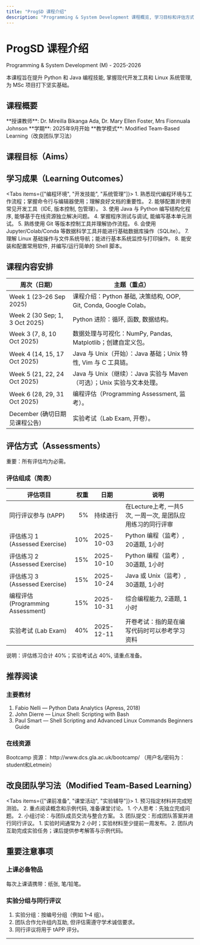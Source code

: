 ```yaml
---
title: "ProgSD 课程介绍"
description: "Programming & System Development 课程概览, 学习目标和评估方式"
---
```



# ProgSD 课程介绍
Programming & System Development (M) - 2025-2026

本课程旨在提升 Python 和 Java 编程技能, 掌握现代开发工具和 Linux 系统管理, 为 MSc 项目打下坚实基础。

## 课程概要

<Callout type="info">
**授课教师**: Dr. Mireilla Bikanga Ada, Dr. Mary Ellen Foster, Mrs Fionnuala Johnson  
**学期**: 2025年9月开始  
**教学模式**: Modified Team-Based Learning（改良团队学习法）
</Callout>

## 课程目标（Aims）

<Cards>
  <Card 
    title="编程技能提升" 
    description="强化 Python 和 Java 编程能力, 为项目开发做好准备"
    href="#programming-skills"
  />
  <Card 
    title="自主学习能力" 
    description="提高利用在线资源学习新语言, API 和工具的能力"
    href="#self-learning"
  />
  <Card 
    title="系统开发工具" 
    description="熟悉构建工作系统所需的工具, 包括仓库, 虚拟机和服务器"
    href="#development-tools"
  />
  <Card 
    title="Linux 系统管理" 
    description="掌握 Linux 操作系统与常用系统管理命令"
    href="#linux-admin"
  />
</Cards>

## 学习成果（Learning Outcomes）

<Tabs items={["编程环境", "开发技能", "系统管理"]}>
  <Tab value="编程环境">
    1. 熟悉现代编程环境与工作流程；掌握命令行与编辑器使用；理解良好文档的重要性。
    2. 能够配置并使用常见开发工具（IDE, 版本控制, 包管理）。
  </Tab>
  <Tab value="开发技能">
    3. 使用 Java 与 Python 编写结构化程序, 能够基于在线资源独立解决问题。
    4. 掌握程序测试与调试, 能编写基本单元测试。
    5. 熟练使用 Git 等版本控制工具并理解协作流程。
    6. 会使用 Jupyter/Colab/Conda 等数据科学工具并能进行基础数据库操作（SQLite）。
  </Tab>
  <Tab value="系统管理">
    7. 理解 Linux 基础操作与文件系统导航；能进行基本系统监控与打印操作。
    8. 能安装和配置常用软件, 并编写/运行简单的 Shell 脚本。
  </Tab>
</Tabs>

## 课程内容安排

| 周次（日期） | 主题（重点） |
|--------------|--------------|
| Week 1 (23–26 Sep 2025) | 课程介绍：Python 基础, 决策结构, OOP, Git, Conda, Google Colab。 |
| Week 2 (30 Sep; 1, 3 Oct 2025) | Python 进阶：循环, 函数, 数据结构。 |
| Week 3 (7, 8, 10 Oct 2025) | 数据处理与可视化：NumPy, Pandas, Matplotlib；创建自定义包。 |
| Week 4 (14, 15, 17 Oct 2025) | Java 与 Unix（开始）：Java 基础；Unix 特性, Vim 与 C 工具链。 |
| Week 5 (21, 22, 24 Oct 2025) | Java 与 Unix（继续）：Java 实验与 Maven（可选）；Unix 实验与文本处理。 |
| Week 6 (28, 29, 31 Oct 2025) | 编程评估（Programming Assessment, 监考）。 |
| December (确切日期见课程公告) | 实验考试（Lab Exam, 开卷）。 |

## 评估方式（Assessments）

<Callout type="warn">
重要：所有评估均为必需。
</Callout>

### 评估组成（简表）

| 评估项目 | 权重 | 日期 | 说明 |
|----------|------:|------|------|
| 同行评议参与 (tAPP) | 5% | 持续进行 | 在Lecture上考, 一共5次, 一周一次, 是团队应用练习的同行评审 |
| 评估练习 1 (Assessed Exercise) | 10% | 2025-10-03 | Python 编程（监考）, 20道题, 1小时 |
| 评估练习 2 (Assessed Exercise) | 15% | 2025-10-10 | Python 编程（监考）, 30道题, 1小时 |
| 评估练习 3 (Assessed Exercise) | 15% | 2025-10-24 | Java 或 Unix（监考）, 30道题, 1小时 |
| 编程评估 (Programming Assessment) | 15% | 2025-10-31 | 综合编程能力, 2道题, 1小时 |
| 实验考试 (Lab Exam) | 40% | 2025-12-11 | 开卷考试：指的是在编写代码时可以参考学习资料 |

<Callout type="error">
说明：评估练习合计 40%；实验考试占 40%, 请重点准备。
</Callout>

## 推荐阅读

### 主要教材
1. Fabio Nelli — Python Data Analytics (Apress, 2018)
2. John Dierre — Linux Shell: Scripting with Bash
3. Paul Smart — Shell Scripting and Advanced Linux Commands Beginners Guide

### 在线资源
<Callout type="info">
Bootcamp 资源： http://www.dcs.gla.ac.uk/bootcamp/  
（用户名/密码为：student和Letmein）
</Callout>

## 改良团队学习法（Modified Team-Based Learning）

<Tabs items={["课前准备", "课堂活动", "实验辅导"]}>
  <Tab value="课前准备">
    1. 预习指定材料并完成短测验。
    2. 重点阅读概念和示例代码, 准备课堂讨论。
  </Tab>
  <Tab value="课堂活动">
    1. 个人思考：先独立完成问题。
    2. 小组讨论：与团队成员交流与整合方案。
    3. 团队提交：形成团队答案并进行同行评议。
  </Tab>
  <Tab value="实验辅导">
    1. 实验时间通常为 2 小时；实验材料至少提前一周发布。
    2. 团队内互助完成实验任务；课后提供参考解答与示例代码。
  </Tab>
</Tabs>

## 重要注意事项

### 上课必备物品
<Callout type="warn">
每次上课请携带：纸张, 笔/铅笔。
</Callout>

### 实验分组与同行评议
1. 实验分组：按编号分组（例如 1–4 组）。
2. 团队合作允许组内互助, 但评估需遵守学术诚信要求。
3. 同行评议将用于 tAPP 评分。

---
